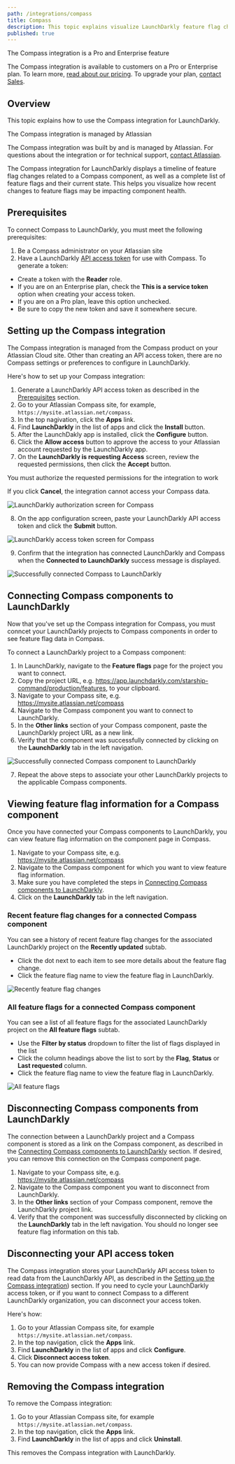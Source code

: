 ```yaml
---
path: /integrations/compass
title: Compass
description: This topic explains visualize LaunchDarkly feature flag changes in Atlassian Compass.
published: true
---
```


<Callout intent="primary">
  <CalloutTitle>The Compass integration is a Pro and Enterprise feature</CalloutTitle>
  <CalloutDescription>

  The Compass integration is available to customers on a Pro or Enterprise plan. To learn more, [read about our pricing](https://launchdarkly.com/pricing/). To upgrade your plan, [contact Sales](https://launchdarkly.com/contact-sales/).

  </CalloutDescription>
</Callout>

## Overview

This topic explains how to use the Compass integration for LaunchDarkly.

<Callout intent="info">
  <CalloutTitle>The Compass integration is managed by Atlassian</CalloutTitle>
  <CalloutDescription>

  The Compass integration was built by and is managed by Atlassian. For questions about the integration or for technical support, [contact Atlassian](https://community.atlassian.com/t5/Compass-Alpha/gh-p/compass-alpha).

  </CalloutDescription>
</Callout>

The Compass integration for LaunchDarkly displays a timeline of feature flag changes related to a Compass component, as well as a complete list of feature flags and their current state. This helps you visualize how recent changes to feature flags may be impacting component health.

## Prerequisites

To connect Compass to LaunchDarkly, you must meet the following prerequisites:

1. Be a Compass administrator on your Atlassian site
2. Have a LaunchDarkly [API access token](/home/account-security/api-access-tokens) for use with Compass. To generate a token:
* Create a token with the **Reader** role.
* If you are on an Enterprise plan, check the **This is a service token** option when creating your access token.
* If you are on a Pro plan, leave this option unchecked.
* Be sure to copy the new token and save it somewhere secure.

## Setting up the Compass integration

The Compass integration is managed from the Compass product on your Atlassian Cloud site. Other than creating an API access token, there are no Compass settings or preferences to configure in LaunchDarkly.

Here's how to set up your Compass integration:

1. Generate a LaunchDarkly API access token as described in the [Prerequisites](#prerequisites) section.
2. Go to your Atlassian Compass site, for example, `https://mysite.atlassian.net/compass`.
3. In the top nagivation, click the **Apps** link.
4. Find **LaunchDarkly** in the list of apps and click the **Install** button.
5. After the LaunchDakly app is installed, click the **Configure** button.
6. Click the **Allow access** button to approve the access to your Atlassian account requested by the LaunchDarkly app.
7. On the **LaunchDarkly is requesting Access** screen, review the requested permissions, then click the **Accept** button.

<Callout intent="info">
<CalloutTitle>You must authorize the requested permissions for the integration to work</CalloutTitle>
<CalloutDescription>

If you click **Cancel**, the integration cannot access your Compass data.

</CalloutDescription>
</Callout>

![LaunchDarkly authorization screen for Compass](compass-ld-integration-auth-dialog.png)

8. On the app configuration screen, paste your LaunchDarkly API access token and click the **Submit** button.

![LaunchDarkly access token screen for Compass](compass-ld-integration-access-token.png)

9. Confirm that the integration has connected LaunchDarkly and Compass when the **Connected to LaunchDarkly** success message is displayed.

![Successfully connected Compass to LaunchDarkly](compass-ld-integration-connected.png)

## Connecting Compass components to LaunchDarkly

Now that you've set up the Compass integration for Compass, you must conncet your LaunchDarkly projects to Compass components in order to see feature flag data in Compass.

To connect a LaunchDarkly project to a Compass component:

1. In LaunchDarkly, navigate to the **Feature flags** page for the project you want to connect.
2. Copy the project URL, e.g. https://app.launchdarkly.com/starship-command/production/features, to your clipboard.
3. Navigate to your Compass site, e.g. https://mysite.atlassian.net/compass
4. Navigate to the Compass component you want to connect to LaunchDarkly.
5. In the **Other links** section of your Compass component, paste the LaunchDarkly project URL as a new link.
6. Verify that the component was successfully connected by clicking on the **LaunchDarkly** tab in the left navigation.

![Successfully connected Compass component to LaunchDarkly](compass-ld-integration-component-connected.png)

7. Repeat the above steps to associate your other LaunchDarkly projects to the applicable Compass components.

## Viewing feature flag information for a Compass component

Once you have connected your Compass components to LaunchDarkly, you can view feature flag information on the component page in Compass.

1. Navigate to your Compass site, e.g. https://mysite.atlassian.net/compass
2. Navigate to the Compass component for which you want to view feature flag information.
3. Make sure you have completed the steps in [Connecting Compass components to LaunchDarkly](#connecting-compass-components-to-launchdarkly).
4. Click on the **LaunchDarkly** tab in the left navigation.

### Recent feature flag changes for a connected Compass component

You can see a history of recent feature flag changes for the associated LaunchDarkly project on the **Recently updated** subtab.
* Click the dot next to each item to see more details about the feature flag change.
* Click the feature flag name to view the feature flag in LaunchDarkly.

![Recently feature flag changes](compass-ld-integration-recently-updated.png)

### All feature flags for a connected Compass component

You can see a list of all feature flags for the associated LaunchDarkly project on the **All feature flags** subtab.
* Use the **Filter by status** dropdown to filter the list of flags displayed in the list
* Click the column headings above the list to sort by the **Flag**, **Status** or **Last requested** column.
* Click the feature flag name to view the feature flag in LaunchDarkly.

![All feature flags](compass-ld-integration-all-feature-flags.png)

## Disconnecting Compass components from LaunchDarkly

The connection between a LaunchDarkly project and a Compass component is stored as a link on the Compass component, as described in the [Connecting Compass components to LaunchDarkly](#connecting-compass-components-to-launchdarkly) section. If desired, you can remove this connection on the Compass component page.

1. Navigate to your Compass site, e.g. https://mysite.atlassian.net/compass
2. Navigate to the Compass component you want to disconnect from LaunchDarkly.
3. In the **Other links** section of your Compass component, remove the LaunchDarkly project link.
4. Verify that the component was successfully disconnected by clicking on the **LaunchDarkly** tab in the left navigation. You should no longer see feature flag information on this tab.

## Disconnecting your API access token

The Compass integration stores your LaunchDarkly API access token to read data from the LaunchDarkly API, as described in the [Setting up the Compass integration](#setting-up-the-compass-integration)) section. If you need to cycle your LaunchDarkly access token, or if you want to connect Compass to a different LaunchDarkly organization, you can disconnect your access token.

Here's how:

1. Go to your Atlassian Compass site, for example `https://mysite.atlassian.net/compass`.
2. In the top navigation, click the **Apps** link.
3. Find **LaunchDarkly** in the list of apps and click **Configure**.
4. Click **Disconnect access token**.
5. You can now provide Compass with a new access token if desired.

## Removing the Compass integration

To remove the Compass integration:

1. Go to your Atlassian Compass site, for example `https://mysite.atlassian.net/compass`.
2. In the top navigation, click the **Apps** link.
3. Find **LaunchDarkly** in the list of apps and click **Uninstall**.

This removes the Compass integration with LaunchDarkly.